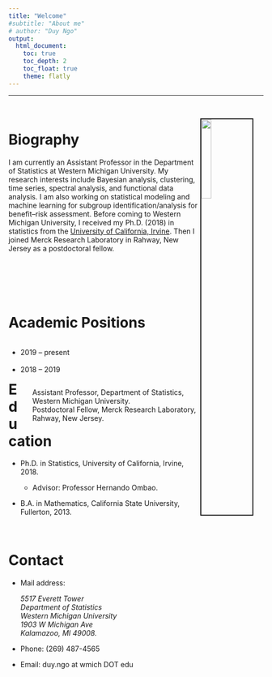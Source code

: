 ```yaml
---
title: "Welcome"
#subtitle: "About me"
# author: "Duy Ngo"
output: 
  html_document:
    toc: true
    toc_depth: 2
    toc_float: true
    theme: flatly
---
```


***
<br>

<!-- rmarkdown::render_site() -->

<img src="pictures/profilePic1.png" style="width:20%; border:2px solid; margin-right: 20px" align="right">

Biography
====================================================================================

I am currently an Assistant Professor in the Department of Statistics at Western Michigan University. My research interests include Bayesian analysis, clustering, time series, spectral analysis, and functional data analysis. I am also working on statistical modeling and machine learning for subgroup identification/analysis for benefit--risk assessment. Before coming to Western Michigan University, I received my Ph.D. (2018) in statistics from the [University of California, Irvine](https://www.stat.uci.edu/). Then I joined Merck Research Laboratory in Rahway, New Jersey as a postdoctoral fellow. 

<br>
<br>
<br>
<br>

Academic Positions
====================================================================================

<div style="float: left; width: 30%;">
<ul>
<li>2019 -- present</li> <br>
<li>2018 -- 2019</li>
</ul>
</div>
<div style="float: right; width: 70%;">
<ul>
<td>Assistant Professor, Department of Statistics, Western Michigan University.</td> <br>
<td>Postdoctoral Fellow, Merck Research Laboratory, Rahway, New Jersey.</td> <br>
</ul>
</div>



<br>

Education 
====================================================================================

- Ph.D. in Statistics, University of California, Irvine, 2018.

  - Advisor: Professor Hernando Ombao.
  
- B.A. in Mathematics, California State University, Fullerton, 2013.



<!-- <br> -->

<!-- Current Highlights -->
<!-- ==================================================================================== -->

<br>

Contact 
=====================================================================================

- Mail address: 
<address>
5517 Everett Tower <br> 
Department of Statistics <br> 
Western Michigan University <br> 
1903 W Michigan Ave <br> 
Kalamazoo, MI 49008.
</address>
  
- Phone: (269) 487-4565

- Email: duy.ngo at wmich DOT edu


